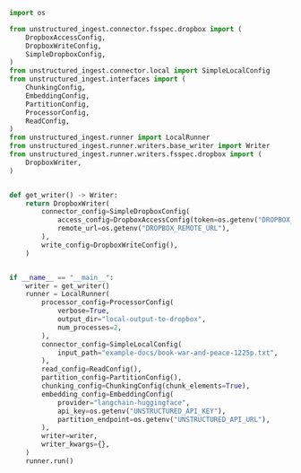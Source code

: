 ```python Python Ingest v2
import os

from unstructured_ingest.connector.fsspec.dropbox import (
    DropboxAccessConfig,
    DropboxWriteConfig,
    SimpleDropboxConfig,
)
from unstructured_ingest.connector.local import SimpleLocalConfig
from unstructured_ingest.interfaces import (
    ChunkingConfig,
    EmbeddingConfig,
    PartitionConfig,
    ProcessorConfig,
    ReadConfig,
)
from unstructured_ingest.runner import LocalRunner
from unstructured_ingest.runner.writers.base_writer import Writer
from unstructured_ingest.runner.writers.fsspec.dropbox import (
    DropboxWriter,
)


def get_writer() -> Writer:
    return DropboxWriter(
        connector_config=SimpleDropboxConfig(
            access_config=DropboxAccessConfig(token=os.getenv("DROPBOX_ACCESS_TOKEN")),
            remote_url=os.getenv("DROPBOX_REMOTE_URL"),
        ),
        write_config=DropboxWriteConfig(),
    )


if __name__ == "__main__":
    writer = get_writer()
    runner = LocalRunner(
        processor_config=ProcessorConfig(
            verbose=True,
            output_dir="local-output-to-dropbox",
            num_processes=2,
        ),
        connector_config=SimpleLocalConfig(
            input_path="example-docs/book-war-and-peace-1225p.txt",
        ),
        read_config=ReadConfig(),
        partition_config=PartitionConfig(),
        chunking_config=ChunkingConfig(chunk_elements=True),
        embedding_config=EmbeddingConfig(
            provider="langchain-huggingface",
            api_key=os.getenv("UNSTRUCTURED_API_KEY"),
            partition_endpoint=os.getenv("UNSTRUCTURED_API_URL"),
        ),
        writer=writer,
        writer_kwargs={},
    )
    runner.run()
```
